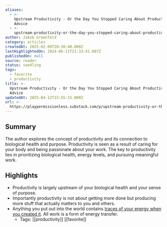```yaml
---
aliases:
  - >-
    Upstream Productivity - Or the Day You Stopped Caring About Productivity
    Advice
  - >-
    upstream-productivity-or-the-day-you-stopped-caring-about-productivity-advice
author: Jakob Greenfeld
category: articles
createdAt: 2025-02-09T20:38:40.000Z
lastHighlightedOn: 2024-06-11T21:33:41.607Z
publishedOn: null
source: reader
status: seedling
tags:
  - favorite
  - productivity
title: >-
  Upstream Productivity - Or the Day You Stopped Caring About Productivity
  Advice
updatedAt: 2025-04-12T15:55:15.000Z
url: >-
  https://playpermissionless.substack.com/p/upstream-productivity-or-the-day?utm_source=post-email-title&publication_id=1308259&post_id=144121084&utm_campaign=email-post-title&isFreemail=true&r=og9hp&triedRedirect=true&utm_medium=email
---
```

## Summary

The author explores the concept of productivity and its connection to biological health and purpose. Productivity is seen as a result of caring for your body and being passionate about your work. The key to productivity lies in prioritizing biological health, energy levels, and pursuing meaningful work.

## Highlights

- Productivity is largely upstream of your biological health and your sense of purpose.
- Importantly productivity is not about getting more done but producing more stuff that actually matters to you and others.
- Anything you put out into the world contains [traces of your energy when you created it](https://www.youtube.com/watch?v=3TNm8MJXKfc). All work is a form of energy transfer.
    - Tags: [[productivity]] [[favorite]]
